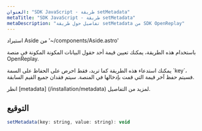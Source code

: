 ```yaml
---
العنوان: "SDK JavaScript - طريقة setMetadata"
metaTitle: "SDK JavaScript - طريقة setMetadata"
metaDescription: "تفاصيل حول طريقة setMetadata من SDK OpenReplay"
---
```

استيراد Aside من '~/components/Aside.astro'

باستخدام هذه الطريقة، يمكنك تعيين قيمة أحد حقول البيانات المكونة المكونة في منصة OpenReplay.

<Aside type="note">
يمكنك استدعاء هذه الطريقة كما تريد، فقط احرص على الحفاظ على السمة `key`، فسيتم حفظ آخر قيمة التي قمت بإدخالها في المنصة.
سيتم فقدان جميع القيم السابقة.
</Aside>

انظر [metadata] (/installation/metadata) لمزيد من التفاصيل.

## التوقيع

```js
setMetadata(key: string, value: string): void
```

